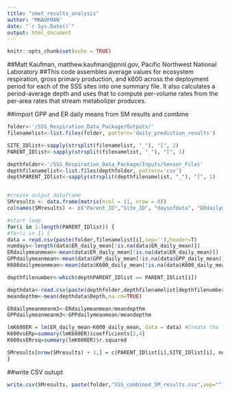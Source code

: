 ```yaml
---
title: "smet_results_analysis"
author: "MKAUFMAN"
date: "`r Sys.Date()`"
output: html_document
---
```


```r
knitr::opts_chunk$set(echo = TRUE)
```

##Matt Kaufman, matthew.kaufman@pnnl.gov, Pacific Northwest National Laboratory
##This code assembles average values for ecosystem respiration, gross primary production, and k600 across the deployment period for each of the SSS sites into one summary file. It also calculates a period-average depth and uses that to compute per-volume rates from the per-area rates that stream metabolizer produces.

##import GPP and ER daily means from SM results and combine
```r
folder<-'/SSS_Respiration_Data_Package/Outputs/'
filenamelist<-list.files(folder, pattern='daily_prediction_results')

SITE_IDlist<-sapply(strsplit(filenamelist, "_"), "[", 2)
PARENT_IDlist<-sapply(strsplit(filenamelist, "_"), "[", 1)

depthfolder<-'/SSS_Respiration_Data_Package/Inputs/Sensor_Files'
depthfilenamelist<-list.files(depthfolder, pattern='csv')
depthPARENT_IDlist<-sapply(strsplit(depthfilenamelist, "_"), "[", 1)


#create output dataframe
SMresults <- data.frame(matrix(ncol = 11, nrow = 0))
colnames(SMresults) <- c("Parent_ID","Site_ID", "daysofdata", "ERdailymeanmean_gO2/m2day", "GPPdailymeanmean_gO2/m2day", "K600dailymeanmean_m/day","mean_depth_m","ERdailymeanmean_gO2/m3day","GPPdailymeanmean_gO2/m3day","K600vsERrsq","K600vsERp")

#start loop
for(i in 1:length(PARENT_IDlist)) { 
#for(i in 1) { 
data = read.csv(paste(folder,filenamelist[i],sep=''),header=T)
numdays<-length(data$ER_daily_mean[!is.na(data$ER_daily_mean)])
ERdailymeanmean<-mean(data$ER_daily_mean[!is.na(data$ER_daily_mean)])
GPPdailymeanmean<-mean(data$GPP_daily_mean[!is.na(data$GPP_daily_mean)])
K600dailymeanmean<-mean(data$K600_daily_mean[!is.na(data$K600_daily_mean)])

depthfilenumber<-which(depthPARENT_IDlist == PARENT_IDlist[i])

depthdata<-read.csv(paste(depthfolder,depthfilenamelist[depthfilenumber],sep=''),header=T,skip=8)
meandepthm<-mean(depthdata$Depth,na.rm=TRUE)

ERdailymeanmeanm3<-ERdailymeanmean/meandepthm
GPPdailymeanmeanm3<-GPPdailymeanmean/meandepthm

lmK600ER = lm(ER_daily_mean~K600_daily_mean, data = data) #Create the linear regression
K600vsERp=summary(lmK600ER)$coefficients[2,4]
K600vsERrsq=summary(lmK600ER)$r.squared

SMresults[nrow(SMresults) + 1,] = c(PARENT_IDlist[i],SITE_IDlist[i], numdays,ERdailymeanmean,GPPdailymeanmean,K600dailymeanmean,meandepthm,ERdailymeanmeanm3,GPPdailymeanmeanm3,K600vsERrsq,K600vsERp)
}

```
##write CSV outupt
```r
write.csv(SMresults, paste(folder,"SSS_combined_SM_results.csv",sep=""), row.names=FALSE)
```
